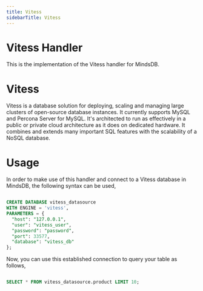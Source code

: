 ```yaml
---
title: Vitess
sidebarTitle: Vitess
---
```


# Vitess Handler

This is the implementation of the Vitess handler for MindsDB.

# Vitess

Vitess is a database solution for deploying, scaling and managing large clusters of open-source database instances. It currently supports MySQL and Percona Server for MySQL. It's architected to run as effectively in a public or private cloud architecture as it does on dedicated hardware. It combines and extends many important SQL features with the scalability of a NoSQL database.


# Usage

  In order to make use of this handler and connect to a Vitess database in MindsDB, the following syntax can be used,

  ```sql

CREATE DATABASE vitess_datasource
WITH ENGINE = 'vitess',
PARAMETERS = {
    "host": "127.0.0.1",
    "user": "vitess_user",
    "password": "password",
    "port": 33577,
    "database": "vitess_db"
};

  ```
  Now, you can use this established connection to query your table as follows,

  ```sql

  SELECT * FROM vitess_datasource.product LIMIT 10;
  ```
